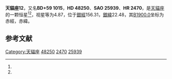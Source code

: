{{Starbox begin
| name = 天貓座12
}}
{{Starbox observe
| epoch = [[J2000.0|J2000.0]]
| constell = [[天貓座|天貓座]]<ref name=SIMBAD>{{cite web
 | url=http://simbad.u-strasbg.fr/simbad/sim-id?Ident=HR+2470
 | title=Pulsating variable Star
 | publisher=Centre de Données astronomiques de Strasbourg
 | work=SIMBAD
 | accessdate=2012-07-13
 | archive-date=2016-03-17
 | archive-url=https://web.archive.org/web/20160317141813/http://simbad.u-strasbg.fr/simbad/sim-id?Ident=HR+2470
 | dead-url=no
 }}</ref><ref name=DATA>{{cite web
 | url=http://vizier.u-strasbg.fr/viz-bin/VizieR-5?-out.add=.&-source=5050&-corr=PK=HR&-out.max=9999&HR=2470
 | title=VizieR Detailed Page
 | accessdate=2012-07-13
 | archive-date=2016-03-05
 | archive-url=https://web.archive.org/web/20160305001234/http://vizier.u-strasbg.fr/viz-bin/VizieR-5?-out.add=.&-source=5050&-corr=PK=HR&-out.max=9999&HR=2470
 | dead-url=no
 }}</ref>
| 星官 = 
| ra = {{RA|6|46|14.1}}<ref name=SIMBAD /><ref name=DATA />
| dec = {{DEC|+59|26|30}}<ref name=SIMBAD /><ref name=DATA />
| appmag_v = 4.87<ref name=SIMBAD /><ref name=DATA />
}}
{{Starbox character
| class = A3V<ref name=SIMBAD /><ref name=DATA />
| b-v = 0.08<ref name=SIMBAD /><ref name=DATA />
| u-b = 0.08<ref name=SIMBAD /><ref name=DATA />
| r-i = 0.03<ref name=SIMBAD /><ref name=DATA />
| variable = 
}}
{{Starbox astrometry
| radial_v = 0.08
| prop_mo_ra = -3
| parallax = 0.011
| p_error =
}}
{{Starbox catalog
| names =BD+59 1015，[[SAO星表|SAO]] 25939，[[HD星表|HD]] 48250，[[HR星表|HR]] 2470}}
{{Starbox reference |Simbad=HR+2470}}
{{Starbox end}}

'''天貓座12'''，又名'''BD+59 1015'''，'''HD 48250'''、'''SAO 25939'''、'''HR 2470'''，是[[天貓座|天貓座]]的一颗恒星<ref name=SIMBAD /><ref name=DATA />，视星等为4.87，位于[[銀道座標系|銀經]]156.31，[[銀道座標系|銀緯]]22.48，其[[B1900.0|B1900.0]]坐标为赤經{{RA|6|37|24}}，赤緯{{DEC|+59|22.48|34}}。

== 参考文献 ==
{{reflist}}

{{天猫座恒星}}

[[Category:天貓座|Category:天貓座]]
[[Category:HD和HDE天體|48250]]
[[Category:HR天體|2470]]
[[Category:SAO天體|25939]]


{{star-stub}}